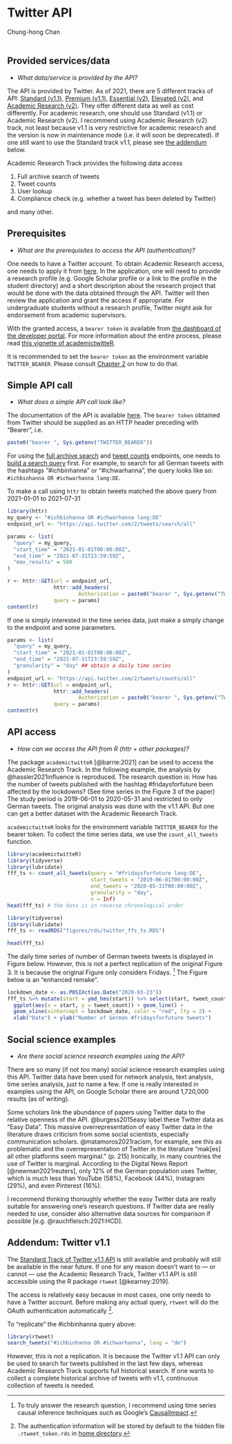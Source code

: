 # Twitter API
<chauthors>Chung-hong Chan</chauthors>
<br><br>

## Provided services/data

* *What data/service is provided by the API?*

The API is provided by Twitter. As of 2021, there are 5 different tracks of API: [Standard (v1.1)](https://developer.twitter.com/en/docs/twitter-api/v1), [Premium (v1.1)](https://developer.twitter.com/en/docs/twitter-api/premium), [Essential (v2)](https://developer.twitter.com/en/portal/petition/essential/basic-info), [Elevated (v2)](https://developer.twitter.com/en/products/twitter-api/elevated-waitlist), and [Academic Research (v2)](https://developer.twitter.com/en/products/twitter-api/academic-research). They offer different data as well as cost differently. For academic research, one should use Standard (v1.1) or Academic Research (v2). I recommend using Academic Research (v2) track, not least because v1.1 is very restrictive for academic research and the version is now in maintenance mode (i.e. it will soon be deprecated). If one still want to use the Standard track v1.1, please see [the addendum](#addendum-twitter-v1.1) below.

Academic Research Track provides the following data access

1. Full archive search of tweets
2. Tweet counts
3. User lookup
4. Compliance check (e.g. whether a tweet has been deleted by Twitter)

and many other.

## Prerequisites
* *What are the prerequisites to access the API (authentication)? *

One needs to have a Twitter account. To obtain Academic Research access, one needs to apply it from [here](https://developer.twitter.com/en/products/twitter-api/academic-research). In the application, one will need to provide a research profile (e.g. Google Scholar profile or a link to the profile in the student directory) and a short description about the research project that would be done with the data obtained through the API. Twitter will then review the application and grant the access if appropriate. For undergraduate students without a research profile, Twitter might ask for endorsement from academic supervisors.

With the granted access, a `bearer token` is available from [the dashboard of the developer portal](https://developer.twitter.com/en/portal/dashboard). For more information about the entire process, please read [this vignette of academictwitteR](https://cran.r-project.org/web/packages/academictwitteR/vignettes/academictwitteR-auth.html).

It is recommended to set the `bearer token` as the environment variable `TWITTER_BEARER`. Please consult [Chapter 2](#best-practices) on how to do that.

## Simple API call
* *What does a simple API call look like?*

The documentation of the API is available [here](https://developer.twitter.com/en/docs/twitter-api). The `bearer token` obtained from Twitter should be supplied as an HTTP header preceding with "Bearer ", i.e.

```r
paste0("bearer ", Sys.getenv("TWITTER_BEARER"))
```

For using the [full archive search](https://developer.twitter.com/en/docs/twitter-api/tweets/search/api-reference/get-tweets-search-all) and [tweet counts](https://developer.twitter.com/en/docs/twitter-api/tweets/counts/introduction) endpoints, one needs to [build a search query](https://developer.twitter.com/en/docs/twitter-api/tweets/search/integrate/build-a-query) first. For example, to search for all German tweets with the hashtags "#ichbinhanna" or "#ichwarhanna", the query looks like so: `#ichbinhanna OR #ichwarhanna lang:DE`.

To make a call using `httr` to obtain tweets matched the above query from 2021-01-01 to 2021-07-31

```r
library(httr)
my_query <- "#ichbinhanna OR #ichwarhanna lang:DE"
endpoint_url <- "https://api.twitter.com/2/tweets/search/all"

params <- list(
  "query" = my_query,
  "start_time" = "2021-01-01T00:00:00Z",
  "end_time" = "2021-07-31T23:59:59Z",
  "max_results" = 500
)

r <- httr::GET(url = endpoint_url,
               httr::add_headers(
                       Authorization = paste0("bearer ", Sys.getenv("TWITTER_BEARER"))),
               query = params)
content(r)
```

If one is simply interested in the time series data, just make a simply change to the endpoint and some parameters.

```r
params <- list(
  "query" = my_query,
  "start_time" = "2021-01-01T00:00:00Z",
  "end_time" = "2021-07-31T23:59:59Z",
  "granularity" = "day" ## obtain a daily time series
)
endpoint_url <- "https://api.twitter.com/2/tweets/counts/all"
r <- httr::GET(url = endpoint_url,
               httr::add_headers(
                       Authorization = paste0("bearer ", Sys.getenv("TWITTER_BEARER"))),
               query = params)
content(r)
```

## API access
* *How can we access the API from R (httr + other packages)?* 

The package `academictwitteR` [@barrie:2021] can be used to access the Academic Research Track. In the following example, the analysis by @hassler2021influence is reproduced. The research question is: How has the number of tweets published with the hashtag #fridaysforfuture been affected by the lockdowns? (See time series in the Figure 3 of the paper) The study period is 2019-06-01 to 2020-05-31 and restricted to only German tweets. The original analysis was done with the v1.1 API. But one can get a better dataset with the Academic Research Track.

`academictwitteR` looks for the environment variable `TWITTER_BEARER` for the bearer token. To collect the time series data, we use the `count_all_tweets` function.

<!-- A cache version of fff_ts is available in "figures/rds/twitter_fft_ts.RDS" -->

```r
library(academictwitteR)
library(tidyverse)
library(lubridate)
fff_ts <- count_all_tweets(query = "#fridaysforfuture lang:DE",
                           start_tweets = "2019-06-01T00:00:00Z",
                           end_tweets = "2020-05-31T00:00:00Z",
                           granularity = "day",
                           n = Inf)
head(fff_ts) # the data is in reverse chronological order
```

```r
library(tidyverse)
library(lubridate)
fff_ts <- readRDS("figures/rds/twitter_ffs_ts.RDS")
```

```r
head(fff_ts)
```

The daily time series of number of German tweets tweets is displayed in Figure below. However, this is not a perfect replication of the original Figure 3. It is because the original Figure only considers Fridays. [^1] The Figure below is an "enhanced remake".

```r
lockdown_date <- as.POSIXct(as.Date("2020-03-23"))
fff_ts %>% mutate(start = ymd_hms(start)) %>% select(start, tweet_count) %>%
  ggplot(aes(x = start, y = tweet_count)) + geom_line() +
  geom_vline(xintercept = lockdown_date, color = "red", lty = 2) +
  xlab("Date") + ylab("Number of German #fridaysforfuture tweets")
```

## Social science examples
* *Are there social science research examples using the API?*

There are so many (if not *too* many) social science research examples using this API. Twitter data have been used for network analysis, text analysis, time series analysis, just to name a few. If one is really interested in examples using the API, on Google Scholar there are around 1,720,000 results (as of writing).

Some scholars link the abundance of papers using Twitter data to the relative openness of the API. @burgess2015easy label these Twitter data as "Easy Data". This massive overrepresentation of easy Twitter data in the literature draws criticism from some social scientists, especially communication scholars. @matamoros2021racism, for example, see this as problematic and the overrepresentation of Twitter in the literature "mak[es] all other platforms seem marginal." (p. 215) Ironically, in many countries the use of Twitter is marginal. According to the Digital News Report [@newman2021reuters], only 12% of the German population uses Twitter, which is much less than YouTube (58%), Facebook (44%), Instagram (29%), and even Pinterest (16%).

I recommend thinking thoroughly whether the easy Twitter data are really suitable for answering one's research questions. If Twitter data are really needed to use, consider also alternative data sources for comparison if possible [e.g. @rauchfleisch:2021:HCD].

## Addendum: Twitter v1.1

The [Standard Track of Twitter v1.1 API](https://developer.twitter.com/en/docs/twitter-api/v1) is still available and probably will still be available in the near future. If one for any reason doesn't want to --- or cannot --- use the Academic Research Track, Twitter v1.1 API is still accessible using the R package `rtweet` [@kearney:2019].

The access is relatively easy because in most cases, one only needs to have a Twitter account. Before making any actual query, `rtweet` will do the OAuth authentication automatically [^2].

To "replicate" the #ichbinhanna query above:

```r
library(rtweet)
search_tweets("#ichbinhanna OR #ichwarhanna", lang = "de")
```

However, this is not a replication. It is because the Twitter v1.1 API can only be used to search for tweets published in the last few days, whereas Academic Research Track supports full historical search. If one wants to collect a complete historical archive of tweets with v1.1, continuous collection of tweets is needed.

[^1]: To truly answer the research question, I recommend using time series causal inference techniques such as Google's [CausalImpact](https://google.github.io/CausalImpact/CausalImpact.html).

[^2]: The authentication information will be stored by default to the hidden file `.rtweet_token.rds` in [home directory](https://en.wikipedia.org/wiki/Home_directory).
